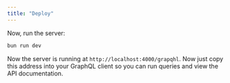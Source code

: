```yaml
---
title: "Deploy"
---
```


Now, run the server:

```bash
bun run dev
```

Now the server is running at `http://localhost:4000/grapqhl`. Now just copy this address into your GraphQL client so you can run queries and view the API documentation.
